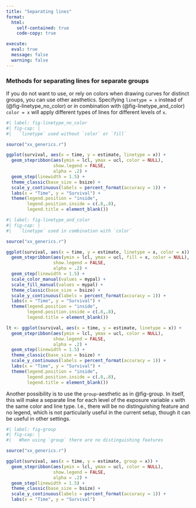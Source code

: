 ```yaml
---
title: "Separating lines"
format:
  html:
    self-contained: true
    code-copy: true

execute:
  eval: true
  message: false
  warning: false
---
```

### Methods for separating lines for separate groups

If you do not want to use, or rely on colors when drawing curves for distinct groups, you can use other aesthetics. Specifying `linetype = x` instead of (@fig-linetype_no_color) or in combination with (@fig-linetype_and_color) `color = x` will apply different types of lines for different levels of `x`.

```r
#| label: fig-linetype_no_color
#| fig-cap: |
#|   `linetype` used without `color` or `fill`

source("xx_generics.r")

ggplot(survival, aes(x = time, y = estimate, linetype = x)) +
  geom_stepribbon(aes(ymin = lcl, ymax = ucl, color = NULL),
                  show.legend = FALSE,
                  alpha = .2) +
  geom_step(linewidth = 1.5) +
  theme_classic(base_size = bsize) +
  scale_y_continuous(labels = percent_format(accuracy = 1)) +
  labs(x = "Time", y = "Survival") +
  theme(legend.position = "inside",
        legend.position.inside = c(.8,.8),
        legend.title = element_blank())
```

```r
#| label: fig-linetype_and_color
#| fig-cap: |
#|   `linetype` used in combination with `color`

source("xx_generics.r")

ggplot(survival, aes(x = time, y = estimate, linetype = x, color = x)) +
  geom_stepribbon(aes(ymin = lcl, ymax = ucl, fill = x, color = NULL),
                  show.legend = FALSE,
                  alpha = .2) +
  geom_step(linewidth = 1.5) +
  scale_color_manual(values = mypal) +
  scale_fill_manual(values = mypal) +
  theme_classic(base_size = bsize) +
  scale_y_continuous(labels = percent_format(accuracy = 1)) +
  labs(x = "Time", y = "Survival") +
  theme(legend.position = "inside",
        legend.position.inside = c(.8,.8),
        legend.title = element_blank())

lt <- ggplot(survival, aes(x = time, y = estimate, linetype = x)) +
  geom_stepribbon(aes(ymin = lcl, ymax = ucl, color = NULL),
                  show.legend = FALSE,
                  alpha = .2) +
  geom_step(linewidth = 1.5) +
  theme_classic(base_size = bsize) +
  scale_y_continuous(labels = percent_format(accuracy = 1)) +
  labs(x = "Time", y = "Survival") +
  theme(legend.position = "inside",
        legend.position.inside = c(.8,.8),
        legend.title = element_blank())
```

Another possibility is to use the `group`-aesthetic as in @fig-group. In itself, this will make a separate line for each level of the exposure variable `x` with the same color and line type. I.e., there will be no distinguishing feature and no legend, which is not particularly useful in the current setup, though it can be useful in other settings.

```r
#| label: fig-group
#| fig-cap: |
#|   When using `group` there are no distinguishing features

source("xx_generics.r")

ggplot(survival, aes(x = time, y = estimate, group = x)) +
  geom_stepribbon(aes(ymin = lcl, ymax = ucl, color = NULL),
                  show.legend = FALSE,
                  alpha = .2) +
  geom_step(linewidth = 1.5) +
  theme_classic(base_size = bsize) +
  scale_y_continuous(labels = percent_format(accuracy = 1)) +
  labs(x = "Time", y = "Survival") 
```